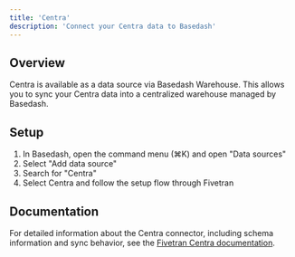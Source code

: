```yaml
---
title: 'Centra'
description: 'Connect your Centra data to Basedash'
---
```


## Overview

Centra is available as a data source via Basedash Warehouse. This allows you to sync your Centra data into a centralized warehouse managed by Basedash.

## Setup

1. In Basedash, open the command menu (⌘K) and open "Data sources"
2. Select "Add data source"
3. Search for "Centra"
4. Select Centra and follow the setup flow through Fivetran

## Documentation

For detailed information about the Centra connector, including schema information and sync behavior, see the [Fivetran Centra documentation](https://fivetran.com/docs/connectors/applications/centra).
